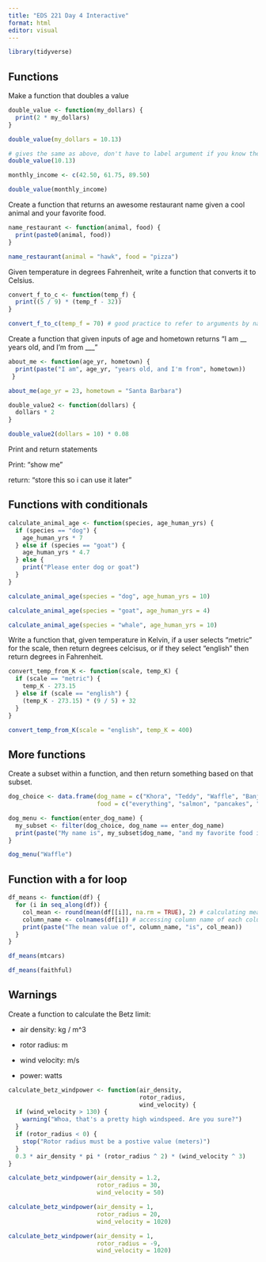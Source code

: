 ```yaml
---
title: "EDS 221 Day 4 Interactive"
format: html
editor: visual
---
```


```r
library(tidyverse)
```

## Functions

Make a function that doubles a value

```r
double_value <- function(my_dollars) {
  print(2 * my_dollars)
}
```

```r
double_value(my_dollars = 10.13)
```

```r
# gives the same as above, don't have to label argument if you know the order
double_value(10.13)
```

```r
monthly_income <- c(42.50, 61.75, 89.50)

double_value(monthly_income)
```

Create a function that returns an awesome restaurant name given a cool animal and your favorite food.

```r
name_restaurant <- function(animal, food) {
  print(paste0(animal, food))
}

name_restaurant(animal = "hawk", food = "pizza")
```

Given temperature in degrees Fahrenheit, write a function that converts it to Celsius.

```r
convert_f_to_c <- function(temp_f) {
  print((5 / 9) * (temp_f - 32))
}

convert_f_to_c(temp_f = 70) # good practice to refer to arguments by name
```

Create a function that given inputs of age and hometown returns "I am \_\_ years old, and I'm from \_\_\_"

```r
about_me <- function(age_yr, hometown) {
  print(paste("I am", age_yr, "years old, and I'm from", hometown))
 }

about_me(age_yr = 23, hometown = "Santa Barbara")
```

```r
double_value2 <- function(dollars) {
  dollars * 2
}
```

```r
double_value2(dollars = 10) * 0.08
```

Print and return statements

Print: "show me"

return: "store this so i can use it later"

## Functions with conditionals

```r
calculate_animal_age <- function(species, age_human_yrs) {
  if (species == "dog") {
    age_human_yrs * 7
  } else if (species == "goat") {
    age_human_yrs * 4.7
  } else {
    print("Please enter dog or goat")
  }
}
```

```r
calculate_animal_age(species = "dog", age_human_yrs = 10)

calculate_animal_age(species = "goat", age_human_yrs = 4)

calculate_animal_age(species = "whale", age_human_yrs = 10)
```

Write a function that, given temperature in Kelvin, if a user selects "metric" for the scale, then return degrees celcisus, or if they select "english" then return degrees in Fahrenheit.

```r
convert_temp_from_K <- function(scale, temp_K) {
  if (scale == "metric") {
    temp_K - 273.15
  } else if (scale == "english") {
    (temp_K - 273.15) * (9 / 5) + 32
  }
}
```

```r
convert_temp_from_K(scale = "english", temp_K = 400)
```

## More functions

Create a subset within a function, and then return something based on that subset.

```r
dog_choice <- data.frame(dog_name = c("Khora", "Teddy", "Waffle", "Banjo", "Tallie"), 
                         food = c("everything", "salmon", "pancakes", "chicken", "enchiladas"))
```

```r
dog_menu <- function(enter_dog_name) {
  my_subset <- filter(dog_choice, dog_name == enter_dog_name)
  print(paste("My name is", my_subset$dog_name, "and my favorite food is", my_subset$food))
}

dog_menu("Waffle")
```

## Function with a for loop

```r
df_means <- function(df) {
  for (i in seq_along(df)) {
    col_mean <- round(mean(df[[i]], na.rm = TRUE), 2) # calculating mean value of each column
    column_name <- colnames(df[i]) # accessing column name of each column
    print(paste("The mean value of", column_name, "is", col_mean))
  }
}
```

```r
df_means(mtcars)
```

```r
df_means(faithful)
```

## Warnings

Create a function to calculate the Betz limit:

-   air density: kg / m\^3

-   rotor radius: m

-   wind velocity: m/s

-   power: watts

```r
calculate_betz_windpower <- function(air_density, 
                                     rotor_radius, 
                                     wind_velocity) {
  if (wind_velocity > 130) {
    warning("Whoa, that's a pretty high windspeed. Are you sure?")
  }
  if (rotor_radius < 0) {
    stop("Rotor radius must be a postive value (meters)")
  }
  0.3 * air_density * pi * (rotor_radius ^ 2) * (wind_velocity ^ 3)
}
```

```r
calculate_betz_windpower(air_density = 1.2,
                         rotor_radius = 30,
                         wind_velocity = 50)
```

```r
calculate_betz_windpower(air_density = 1,
                         rotor_radius = 20,
                         wind_velocity = 1020)
```

```r
calculate_betz_windpower(air_density = 1,
                         rotor_radius = -9,
                         wind_velocity = 1020)
```
